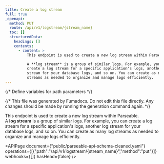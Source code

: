```yaml
---
title: Create a log stream
full: true
_openapi:
  method: PUT
  route: /api/v1/logstream/{stream_name}
  toc: []
  structuredData:
    headings: []
    contents:
      - content: >
          This endpoint is used to create a new log stream within Parseable.  

          A **log stream** is a group of similar logs. For example, you can
          create a log stream for a specific application's logs, another log
          stream for your database logs, and so on. You can create as many log
          streams as needed to organize and manage logs efficiently.
---
```

{/* Define variables for path parameters */}

{/* This file was generated by Fumadocs. Do not edit this file directly. Any changes should be made by running the generation command again. */}

This endpoint is used to create a new log stream within Parseable.  
A **log stream** is a group of similar logs. For example, you can create a log stream for a specific application's logs, another log stream for your database logs, and so on. You can create as many log streams as needed to organize and manage logs efficiently.  


<APIPage document={"public/parseable-api-schema-cleaned.yaml"} operations={[{"path":"/api/v1/logstream/{stream_name}","method":"put"}]} webhooks={[]} hasHead={false} />